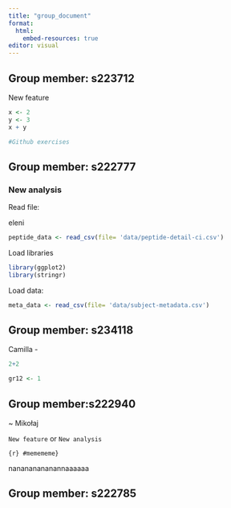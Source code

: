 ```yaml
---
title: "group_document"
format:
  html:
    embed-resources: true
editor: visual
---
```


## Group member: s223712

New feature

```r
x <- 2
y <- 3
x + y
```

```r
#Github exercises 
```

## Group member: s222777

### New analysis

Read file:

eleni

```r
peptide_data <- read_csv(file= 'data/peptide-detail-ci.csv')

```

Load libraries

```r
library(ggplot2)
library(stringr)
```

Load data:

```r

meta_data <- read_csv(file= 'data/subject-metadata.csv')

```

## Group member: s234118

Camilla -

```r
2+2

gr12 <- 1
```

## Group member:s222940

\~ Mikołaj

`New feature` or `New analysis`

```{r} #memememe}
```

nanananananannaaaaaa

## Group member: s222785
